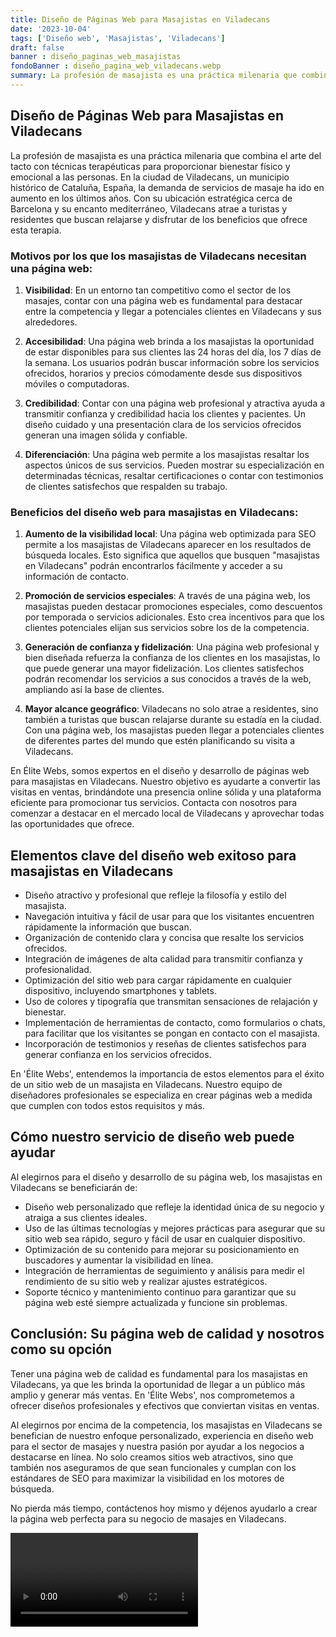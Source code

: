 ```yaml
---
title: Diseño de Páginas Web para Masajistas en Viladecans
date: '2023-10-04'
tags: ['Diseño web', 'Masajistas', 'Viladecans']
draft: false
banner : diseño_paginas_web_masajistas
fondoBanner : diseño_pagina_web_viladecans.webp
summary: La profesión de masajista es una práctica milenaria que combina el arte del tacto con técnicas terapéuticas para proporcionar bienestar físico y emocional a las personas. En la ciudad de Viladecans, un municipio histórico de Cataluña, España, la demanda de servicios de masaje ha ido en aumento en los últimos años. Con su ubicación estratégica cerca de Barcelona y su encanto mediterráneo, Viladecans atrae a turistas y residentes que buscan relajarse y disfrutar de los beneficios que ofrece esta terapia.
---
```


## **Diseño de Páginas Web para Masajistas en Viladecans**

La profesión de masajista es una práctica milenaria que combina el arte del tacto con técnicas terapéuticas para proporcionar bienestar físico y emocional a las personas. En la ciudad de Viladecans, un municipio histórico de Cataluña, España, la demanda de servicios de masaje ha ido en aumento en los últimos años. Con su ubicación estratégica cerca de Barcelona y su encanto mediterráneo, Viladecans atrae a turistas y residentes que buscan relajarse y disfrutar de los beneficios que ofrece esta terapia.

### **Motivos por los que los masajistas de Viladecans necesitan una página web:**

1. **Visibilidad**: En un entorno tan competitivo como el sector de los masajes, contar con una página web es fundamental para destacar entre la competencia y llegar a potenciales clientes en Viladecans y sus alrededores.

2. **Accesibilidad**: Una página web brinda a los masajistas la oportunidad de estar disponibles para sus clientes las 24 horas del día, los 7 días de la semana. Los usuarios podrán buscar información sobre los servicios ofrecidos, horarios y precios cómodamente desde sus dispositivos móviles o computadoras.

3. **Credibilidad**: Contar con una página web profesional y atractiva ayuda a transmitir confianza y credibilidad hacia los clientes y pacientes. Un diseño cuidado y una presentación clara de los servicios ofrecidos generan una imagen sólida y confiable.

4. **Diferenciación**: Una página web permite a los masajistas resaltar los aspectos únicos de sus servicios. Pueden mostrar su especialización en determinadas técnicas, resaltar certificaciones o contar con testimonios de clientes satisfechos que respalden su trabajo.

### **Beneficios del diseño web para masajistas en Viladecans:**

1. **Aumento de la visibilidad local**: Una página web optimizada para SEO permite a los masajistas de Viladecans aparecer en los resultados de búsqueda locales. Esto significa que aquellos que busquen "masajistas en Viladecans" podrán encontrarlos fácilmente y acceder a su información de contacto.

2. **Promoción de servicios especiales**: A través de una página web, los masajistas pueden destacar promociones especiales, como descuentos por temporada o servicios adicionales. Esto crea incentivos para que los clientes potenciales elijan sus servicios sobre los de la competencia.

3. **Generación de confianza y fidelización**: Una página web profesional y bien diseñada refuerza la confianza de los clientes en los masajistas, lo que puede generar una mayor fidelización. Los clientes satisfechos podrán recomendar los servicios a sus conocidos a través de la web, ampliando así la base de clientes.

4. **Mayor alcance geográfico**: Viladecans no solo atrae a residentes, sino también a turistas que buscan relajarse durante su estadía en la ciudad. Con una página web, los masajistas pueden llegar a potenciales clientes de diferentes partes del mundo que estén planificando su visita a Viladecans.

En Élite Webs, somos expertos en el diseño y desarrollo de páginas web para masajistas en Viladecans. Nuestro objetivo es ayudarte a convertir las visitas en ventas, brindándote una presencia online sólida y una plataforma eficiente para promocionar tus servicios. Contacta con nosotros para comenzar a destacar en el mercado local de Viladecans y aprovechar todas las oportunidades que ofrece.

<GifSeo />

<Cta />

## Elementos clave del diseño web exitoso para masajistas en Viladecans

- Diseño atractivo y profesional que refleje la filosofía y estilo del masajista.
- Navegación intuitiva y fácil de usar para que los visitantes encuentren rápidamente la información que buscan.
- Organización de contenido clara y concisa que resalte los servicios ofrecidos.
- Integración de imágenes de alta calidad para transmitir confianza y profesionalidad.
- Optimización del sitio web para cargar rápidamente en cualquier dispositivo, incluyendo smartphones y tablets.
- Uso de colores y tipografía que transmitan sensaciones de relajación y bienestar.
- Implementación de herramientas de contacto, como formularios o chats, para facilitar que los visitantes se pongan en contacto con el masajista.
- Incorporación de testimonios y reseñas de clientes satisfechos para generar confianza en los servicios ofrecidos.

En 'Élite Webs', entendemos la importancia de estos elementos para el éxito de un sitio web de un masajista en Viladecans. Nuestro equipo de diseñadores profesionales se especializa en crear páginas web a medida que cumplen con todos estos requisitos y más. 

## Cómo nuestro servicio de diseño web puede ayudar

Al elegirnos para el diseño y desarrollo de su página web, los masajistas en Viladecans se beneficiarán de:

- Diseño web personalizado que refleje la identidad única de su negocio y atraiga a sus clientes ideales.
- Uso de las últimas tecnologías y mejores prácticas para asegurar que su sitio web sea rápido, seguro y fácil de usar en cualquier dispositivo.
- Optimización de su contenido para mejorar su posicionamiento en buscadores y aumentar la visibilidad en línea.
- Integración de herramientas de seguimiento y análisis para medir el rendimiento de su sitio web y realizar ajustes estratégicos.
- Soporte técnico y mantenimiento continuo para garantizar que su página web esté siempre actualizada y funcione sin problemas.

## Conclusión: Su página web de calidad y nosotros como su opción

Tener una página web de calidad es fundamental para los masajistas en Viladecans, ya que les brinda la oportunidad de llegar a un público más amplio y generar más ventas. En 'Élite Webs', nos comprometemos a ofrecer diseños profesionales y efectivos que conviertan visitas en ventas.

Al elegirnos por encima de la competencia, los masajistas en Viladecans se benefician de nuestro enfoque personalizado, experiencia en diseño web para el sector de masajes y nuestra pasión por ayudar a los negocios a destacarse en línea. No solo creamos sitios web atractivos, sino que también nos aseguramos de que sean funcionales y cumplan con los estándares de SEO para maximizar la visibilidad en los motores de búsqueda.

No pierda más tiempo, contáctenos hoy mismo y déjenos ayudarlo a crear la página web perfecta para su negocio de masajes en Viladecans.

<Video />

<CtaBot job='Masajistas' city='Viladecans'/>

<Gmaps query='Viladecans+españa+maps' />